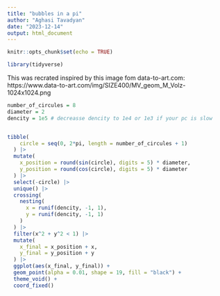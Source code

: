 ```yaml
---
title: "bubbles in a pi"
author: "Aghasi Tavadyan"
date: "2023-12-14"
output: html_document
---
```


```r
knitr::opts_chunk$set(echo = TRUE)

library(tidyverse)
```

This was recrated inspired by this image fom data-to-art.com:
https://www.data-to-art.com/img/SIZE400/MV_geom_M_Volz-1024x1024.png

```r
number_of_circules = 8
diameter = 2
dencity = 1e5 # decreasse dencity to 1e4 or 1e3 if your pc is slow


tibble(
    circle = seq(0, 2*pi, length = number_of_circules + 1)
  ) |> 
  mutate(
    x_position = round(sin(circle), digits = 5) * diameter,
    y_position = round(cos(circle), digits = 5) * diameter
  ) |> 
  select(-circle) |> 
  unique() |> 
  crossing(
    nesting(
      x = runif(dencity, -1, 1),
      y = runif(dencity, -1, 1)
    )
  ) |> 
  filter(x^2 + y^2 < 1) |> 
  mutate(
    x_final = x_position + x,
    y_final = y_position + y
  ) |> 
  ggplot(aes(x_final, y_final)) +
  geom_point(alpha = 0.01, shape = 19, fill = "black") +
  theme_void() +
  coord_fixed()
  

```

